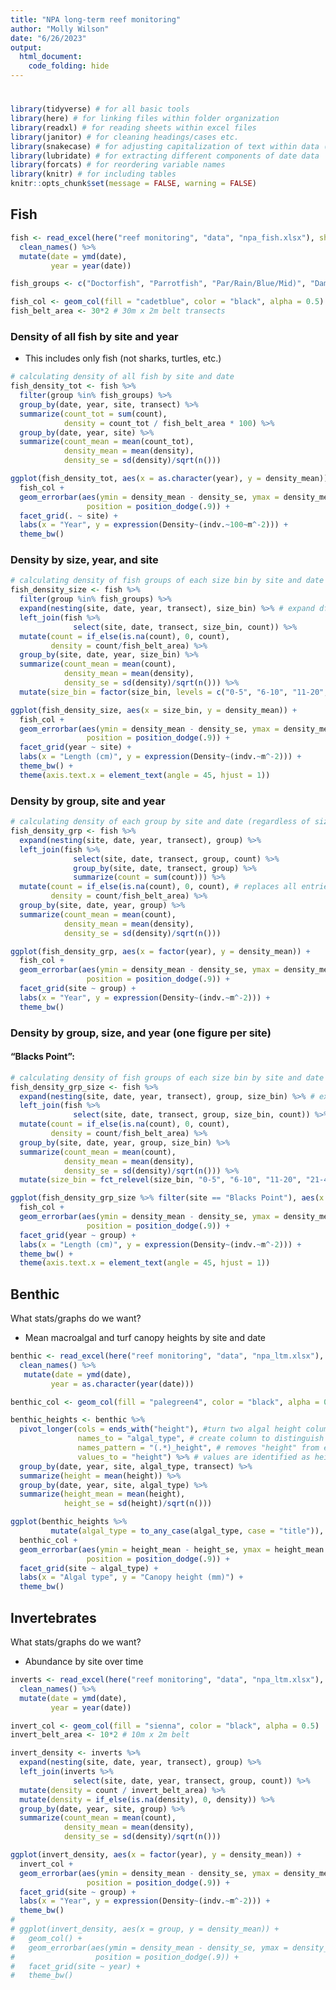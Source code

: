 ```yaml
---
title: "NPA long-term reef monitoring"
author: "Molly Wilson"
date: "6/26/2023"
output: 
  html_document:
    code_folding: hide
---
```

# {.tabset}

```r
library(tidyverse) # for all basic tools
library(here) # for linking files within folder organization
library(readxl) # for reading sheets within excel files
library(janitor) # for cleaning headings/cases etc.
library(snakecase) # for adjusting capitalization of text within data (e.g., species names)
library(lubridate) # for extracting different components of date data
library(forcats) # for reordering variable names
library(knitr) # for including tables
knitr::opts_chunk$set(message = FALSE, warning = FALSE)
```

## Fish

```r
fish <- read_excel(here("reef monitoring", "data", "npa_fish.xlsx"), sheet = "NDNP Marine") %>% # set this to location of data file or import manually, should finalize how we will store multiple dates, etc.
  clean_names() %>%
  mutate(date = ymd(date),
         year = year(date))

fish_groups <- c("Doctorfish", "Parrotfish", "Par/Rain/Blue/Mid)", "Damselfish", "Trigger/Box/File", "Snappers", "Grunt/Porgy/Margate", "Coney", "Hind", "Nassau Grouper", "Barracuda", "Mackeral", "Jacks", "Lionfish") # names of fish groups that have size data

fish_col <- geom_col(fill = "cadetblue", color = "black", alpha = 0.5) # setting standard color for the fish 
fish_belt_area <- 30*2 # 30m x 2m belt transects
```

### Density of all fish by site and year
* This includes only fish (not sharks, turtles, etc.)
```r
# calculating density of all fish by site and date
fish_density_tot <- fish %>%
  filter(group %in% fish_groups) %>%
  group_by(date, year, site, transect) %>%
  summarize(count_tot = sum(count),
            density = count_tot / fish_belt_area * 100) %>%
  group_by(date, year, site) %>%
  summarize(count_mean = mean(count_tot),
            density_mean = mean(density),
            density_se = sd(density)/sqrt(n()))

ggplot(fish_density_tot, aes(x = as.character(year), y = density_mean)) +
  fish_col +
  geom_errorbar(aes(ymin = density_mean - density_se, ymax = density_mean + density_se), width = .2,
                 position = position_dodge(.9)) +
  facet_grid(. ~ site) +
  labs(x = "Year", y = expression(Density~(indv.~100~m^-2))) +
  theme_bw()
```

### Density by size, year, and site
```r
# calculating density of fish groups of each size bin by site and date 
fish_density_size <- fish %>%
  filter(group %in% fish_groups) %>%
  expand(nesting(site, date, year, transect), size_bin) %>% # expand df to include all possible size bins
  left_join(fish %>%
              select(site, date, transect, size_bin, count)) %>%
  mutate(count = if_else(is.na(count), 0, count),
         density = count/fish_belt_area) %>% 
  group_by(site, date, year, size_bin) %>%
  summarize(count_mean = mean(count),
            density_mean = mean(density),
            density_se = sd(density)/sqrt(n())) %>%
  mutate(size_bin = factor(size_bin, levels = c("0-5", "6-10", "11-20", "21-40", "41-60", ">60")))

ggplot(fish_density_size, aes(x = size_bin, y = density_mean)) +
  fish_col +
  geom_errorbar(aes(ymin = density_mean - density_se, ymax = density_mean + density_se), width = .2,
                 position = position_dodge(.9)) +
  facet_grid(year ~ site) +
  labs(x = "Length (cm)", y = expression(Density~(indv.~m^-2))) +
  theme_bw() +
  theme(axis.text.x = element_text(angle = 45, hjust = 1))
```


### Density by group, site and year
```r
# calculating density of each group by site and date (regardless of size bin)
fish_density_grp <- fish %>%
  expand(nesting(site, date, year, transect), group) %>%
  left_join(fish %>%
              select(site, date, transect, group, count) %>%
              group_by(site, date, transect, group) %>%
              summarize(count = sum(count))) %>%
  mutate(count = if_else(is.na(count), 0, count), # replaces all entries not observed with 0
         density = count/fish_belt_area) %>%
  group_by(site, date, year, group) %>%
  summarize(count_mean = mean(count),
            density_mean = mean(density),
            density_se = sd(density)/sqrt(n()))

ggplot(fish_density_grp, aes(x = factor(year), y = density_mean)) +
  fish_col +
  geom_errorbar(aes(ymin = density_mean - density_se, ymax = density_mean + density_se), width = .2,
                 position = position_dodge(.9)) +
  facet_grid(site ~ group) +
  labs(x = "Year", y = expression(Density~(indv.~m^-2))) +
  theme_bw()
```

### Density by group, size, and year (one figure per site)

#### "Blacks Point":
```r
# calculating density of fish groups of each size bin by site and date 
fish_density_grp_size <- fish %>%
  expand(nesting(site, date, year, transect), group, size_bin) %>% # expand df to include all possible groups/size bins
  left_join(fish %>%
              select(site, date, transect, group, size_bin, count)) %>%
  mutate(count = if_else(is.na(count), 0, count),
         density = count/fish_belt_area) %>% 
  group_by(site, date, year, group, size_bin) %>%
  summarize(count_mean = mean(count),
            density_mean = mean(density),
            density_se = sd(density)/sqrt(n())) %>%
  mutate(size_bin = fct_relevel(size_bin, "0-5", "6-10", "11-20", "21-40"))

ggplot(fish_density_grp_size %>% filter(site == "Blacks Point"), aes(x = size_bin, y = density_mean)) +
  fish_col +
  geom_errorbar(aes(ymin = density_mean - density_se, ymax = density_mean + density_se), width = .2,
                 position = position_dodge(.9)) +
  facet_grid(year ~ group) +
  labs(x = "Length (cm)", y = expression(Density~(indv.~m^-2))) +
  theme_bw() +
  theme(axis.text.x = element_text(angle = 45, hjust = 1))
```


## Benthic

What stats/graphs do we want?

* Mean macroalgal and turf canopy heights by site and date

```r
benthic <- read_excel(here("reef monitoring", "data", "npa_ltm.xlsx"), sheet = "benthic") %>%  
  clean_names() %>%
   mutate(date = ymd(date),
         year = as.character(year(date)))

benthic_col <- geom_col(fill = "palegreen4", color = "black", alpha = 0.5)
```


```r
benthic_heights <- benthic %>%
  pivot_longer(cols = ends_with("height"), #turn two algal height columns into two rows, will help for graphs/analysis
               names_to = "algal_type", # create column to distinguish whether height is macroalgae vs turf algae
               names_pattern = "(.*)_height", # removes "height" from end of new "algal_type" cell
               values_to = "height") %>% # values are identified as heights
  group_by(date, year, site, algal_type, transect) %>%
  summarize(height = mean(height)) %>%
  group_by(date, year, site, algal_type) %>%
  summarize(height_mean = mean(height),
            height_se = sd(height)/sqrt(n()))

ggplot(benthic_heights %>%
         mutate(algal_type = to_any_case(algal_type, case = "title")), aes(x = year, y = height_mean)) +
  benthic_col +
  geom_errorbar(aes(ymin = height_mean - height_se, ymax = height_mean + height_se), width = .2,
                 position = position_dodge(.9)) +
  facet_grid(site ~ algal_type) +
  labs(x = "Algal type", y = "Canopy height (mm)") +
  theme_bw()
```

## Invertebrates

What stats/graphs do we want?

* Abundance by site over time
```r
inverts <- read_excel(here("reef monitoring", "data", "npa_ltm.xlsx"), sheet = "inverts") %>%  
  clean_names() %>%
  mutate(date = ymd(date),
         year = year(date))

invert_col <- geom_col(fill = "sienna", color = "black", alpha = 0.5)
invert_belt_area <- 10*2 # 10m x 2m belt
```


```r
invert_density <- inverts %>%
  expand(nesting(site, date, year, transect), group) %>%
  left_join(inverts %>%
              select(site, date, year, transect, group, count)) %>%
  mutate(density = count / invert_belt_area) %>%
  mutate(density = if_else(is.na(density), 0, density)) %>%
  group_by(date, year, site, group) %>%
  summarize(count_mean = mean(count),
            density_mean = mean(density),
            density_se = sd(density)/sqrt(n()))

ggplot(invert_density, aes(x = factor(year), y = density_mean)) +
  invert_col +
  geom_errorbar(aes(ymin = density_mean - density_se, ymax = density_mean + density_se), width = .2,
                 position = position_dodge(.9)) +
  facet_grid(site ~ group) +
  labs(x = "Year", y = expression(Density~(indv.~m^-2))) +
  theme_bw()
# 
# ggplot(invert_density, aes(x = group, y = density_mean)) +
#   geom_col() +
#   geom_errorbar(aes(ymin = density_mean - density_se, ymax = density_mean + density_se), width = .2,
#                  position = position_dodge(.9)) +
#   facet_grid(site ~ year) +
#   theme_bw()
```